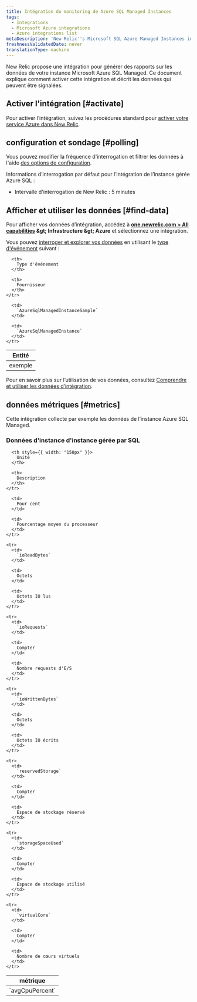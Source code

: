 ```yaml
---
title: Intégration du monitoring de Azure SQL Managed Instances
tags:
  - Integrations
  - Microsoft Azure integrations
  - Azure integrations list
metaDescription: 'New Relic''s Microsoft SQL Azure Managed Instances integration: how to install it, configure it, and understand the data it reports.'
freshnessValidatedDate: never
translationType: machine
---
```


New Relic propose une intégration pour générer des rapports sur les données de votre instance Microsoft Azure SQL Managed. Ce document explique comment activer cette intégration et décrit les données qui peuvent être signalées.

## Activer l'intégration [#activate]

Pour activer l’intégration, suivez les procédures standard pour [activer votre service Azure dans New Relic](/docs/infrastructure/microsoft-azure-integrations/getting-started/activate-azure-integrations).

## configuration et sondage [#polling]

Vous pouvez modifier la fréquence d'interrogation et filtrer les données à l'aide [des options de configuration](/docs/integrations/new-relic-integrations/getting-started/configure-polling-frequency-data-collection-cloud-integrations).

Informations d’interrogation par défaut pour l’intégration de l’instance gérée Azure SQL :

* Intervalle d'interrogation de New Relic : 5 minutes

## Afficher et utiliser les données [#find-data]

Pour afficher vos données d’intégration, accédez à <DNT>**[one.newrelic.com &gt; All capabilities](https://one.newrelic.com/all-capabilities) &amp;gt; Infrastructure &amp;gt; Azure**</DNT> et sélectionnez une intégration.

Vous pouvez [interroger et explorer vos données](/docs/using-new-relic/data/understand-data/query-new-relic-data) en utilisant le [type d'événement](/docs/data-apis/understand-data/new-relic-data-types/#event-data) suivant :

<table>
  <thead>
    <tr>
      <th>
        Entité
      </th>

      <th>
        Type d'événement
      </th>

      <th>
        Fournisseur
      </th>
    </tr>
  </thead>

  <tbody>
    <tr>
      <td>
        exemple
      </td>

      <td>
        `AzureSqlManagedInstanceSample`
      </td>

      <td>
        `AzureSqlManagedInstance`
      </td>
    </tr>
  </tbody>
</table>

Pour en savoir plus sur l’utilisation de vos données, consultez [Comprendre et utiliser les données d’intégration](/docs/infrastructure/integrations/find-use-infrastructure-integration-data).

## données métriques [#metrics]

Cette intégration collecte par exemple les données de l’instance Azure SQL Managed.

### Données d'instance d'instance gérée par SQL

<table>
  <thead>
    <tr>
      <th style={{ width: "275px" }}>
        métrique
      </th>

      <th style={{ width: "150px" }}>
        Unité
      </th>

      <th>
        Description
      </th>
    </tr>
  </thead>

  <tbody>
    <tr>
      <td>
        `avgCpuPercent`
      </td>

      <td>
        Pour cent
      </td>

      <td>
        Pourcentage moyen du processeur
      </td>
    </tr>

    <tr>
      <td>
        `ioReadBytes`
      </td>

      <td>
        Octets
      </td>

      <td>
        Octets IO lus
      </td>
    </tr>

    <tr>
      <td>
        `ioRequests`
      </td>

      <td>
        Compter
      </td>

      <td>
        Nombre requests d'E/S
      </td>
    </tr>

    <tr>
      <td>
        `ioWrittenBytes`
      </td>

      <td>
        Octets
      </td>

      <td>
        Octets IO écrits
      </td>
    </tr>

    <tr>
      <td>
        `reservedStorage`
      </td>

      <td>
        Compter
      </td>

      <td>
        Espace de stockage réservé
      </td>
    </tr>

    <tr>
      <td>
        `storageSpaceUsed`
      </td>

      <td>
        Compter
      </td>

      <td>
        Espace de stockage utilisé
      </td>
    </tr>

    <tr>
      <td>
        `virtualCore`
      </td>

      <td>
        Compter
      </td>

      <td>
        Nombre de cœurs virtuels
      </td>
    </tr>
  </tbody>
</table>